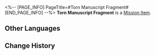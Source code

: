 <%-- [PAGE_INFO]
PageTitle=#Torn Manuscript Fragment#
[END_PAGE_INFO] --%>
{{Item Infobox
|id          = 140239
|image       = Item Torn Manuscript Fragment.png
|type        = Mission Item
|invCategory = 
|rarity      = 3
|effect      = 
|description = The torn manuscript contains faintly discernible notes on conjectures related to "Sensor No. 223" and the "big universe time tunnel" theory.
}}
'''Torn Manuscript Fragment''' is a [[Mission Item]].

==Other Languages==
{{Other Languages
|en   = Torn Manuscript Fragment
|zhs  = 被撕碎的手稿
|zht  = 被撕碎的手稿
|ja   = 破かれた手稿
|ko   = 찢긴 원고
|es   = Fragmento de manuscrito
|fr   = Fragment de manuscrit déchiré
|ru   = Повреждённая рукопись
|th   = ต้นฉบับที่ถูกฉีก
|vi   = Bản Thảo Bị Xé Nát
|de   = Zerrissenes Manuskript
|id   = Serpihan Potongan Manuskrip
|pt   = Fragmento de Manuscrito Rasgado
}}

==Change History==
{{Change History|1.2}}